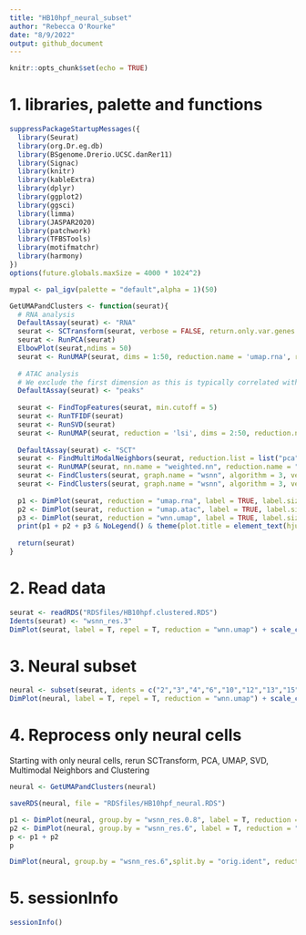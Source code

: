 ```yaml
---
title: "HB10hpf_neural_subset"
author: "Rebecca O'Rourke"
date: "8/9/2022"
output: github_document
---
```


```r
knitr::opts_chunk$set(echo = TRUE)
```

# 1. libraries, palette and functions
```r
suppressPackageStartupMessages({
  library(Seurat)
  library(org.Dr.eg.db)
  library(BSgenome.Drerio.UCSC.danRer11)
  library(Signac)
  library(knitr)
  library(kableExtra)
  library(dplyr)
  library(ggplot2)
  library(ggsci)
  library(limma)
  library(JASPAR2020)
  library(patchwork)
  library(TFBSTools)
  library(motifmatchr)
  library(harmony)
})
options(future.globals.maxSize = 4000 * 1024^2)
```

```r
mypal <- pal_igv(palette = "default",alpha = 1)(50)
```

```r
GetUMAPandClusters <- function(seurat){
  # RNA analysis
  DefaultAssay(seurat) <- "RNA"
  seurat <- SCTransform(seurat, verbose = FALSE, return.only.var.genes = FALSE) 
  seurat <- RunPCA(seurat) 
  ElbowPlot(seurat,ndims = 50)
  seurat <- RunUMAP(seurat, dims = 1:50, reduction.name = 'umap.rna', reduction.key = 'rnaUMAP_')
  
  # ATAC analysis
  # We exclude the first dimension as this is typically correlated with sequencing depth
  DefaultAssay(seurat) <- "peaks"
  
  seurat <- FindTopFeatures(seurat, min.cutoff = 5)
  seurat <- RunTFIDF(seurat)
  seurat <- RunSVD(seurat)
  seurat <- RunUMAP(seurat, reduction = 'lsi', dims = 2:50, reduction.name = "umap.atac", reduction.key = "atacUMAP_")
  
  DefaultAssay(seurat) <- "SCT"
  seurat <- FindMultiModalNeighbors(seurat, reduction.list = list("pca", "lsi"), dims.list = list(1:50, 2:50))
  seurat <- RunUMAP(seurat, nn.name = "weighted.nn", reduction.name = "wnn.umap", reduction.key = "wnnUMAP_", assay = "RNA")
  seurat <- FindClusters(seurat, graph.name = "wsnn", algorithm = 3, verbose = FALSE)
  seurat <- FindClusters(seurat, graph.name = "wsnn", algorithm = 3, verbose = FALSE, resolution = 6.0)
  
  p1 <- DimPlot(seurat, reduction = "umap.rna", label = TRUE, label.size = 5, repel = TRUE, group.by = "wsnn_res.0.8") + ggtitle("RNA") + scale_color_igv()
  p2 <- DimPlot(seurat, reduction = "umap.atac", label = TRUE, label.size = 5, repel = TRUE, group.by = "wsnn_res.0.8") + ggtitle("ATAC") + scale_color_igv()
  p3 <- DimPlot(seurat, reduction = "wnn.umap", label = TRUE, label.size = 5, repel = TRUE, group.by = "wsnn_res.0.8") + ggtitle("WNN") + scale_color_igv()
  print(p1 + p2 + p3 & NoLegend() & theme(plot.title = element_text(hjust = 0.5)))
  
  return(seurat)
}
```


# 2. Read data
```r
seurat <- readRDS("RDSfiles/HB10hpf.clustered.RDS")
Idents(seurat) <- "wsnn_res.3"
DimPlot(seurat, label = T, repel = T, reduction = "wnn.umap") + scale_color_igv()
```

# 3. Neural subset
```r
neural <- subset(seurat, idents = c("2","3","4","6","10","12","13","15","17","18"))
DimPlot(neural, label = T, repel = T, reduction = "wnn.umap") + scale_color_igv()
```

# 4. Reprocess only neural cells
Starting with only neural cells, rerun SCTransform, PCA, UMAP, SVD, Multimodal Neighbors and Clustering
```r
neural <- GetUMAPandClusters(neural)
```

```r
saveRDS(neural, file = "RDSfiles/HB10hpf_neural.RDS")
```

```r
p1 <- DimPlot(neural, group.by = "wsnn_res.0.8", label = T, reduction = "wnn.umap") + NoLegend() + scale_color_igv()
p2 <- DimPlot(neural, group.by = "wsnn_res.6", label = T, reduction = "wnn.umap") + NoLegend() + scale_color_igv()
p <- p1 + p2 
p
```

```r
DimPlot(neural, group.by = "wsnn_res.6",split.by = "orig.ident", reduction = "wnn.umap", ncol = 2, label = T, repel = T, cols = mypal) + NoLegend()
```

# 5. sessionInfo
```r
sessionInfo()
```